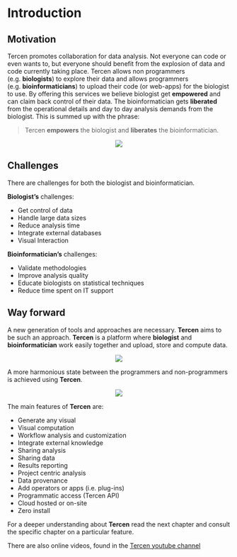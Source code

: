 # Introduction

## Motivation {-}

Tercen  promotes collaboration for data analysis. Not everyone can code or even wants to,  but everyone should benefit from the explosion of data and code currently taking place.
Tercen allows non programmers (e.g. __biologists__) to explore their data and allows programmers (e.g. __bioinformaticians__) to upload their code (or web-apps) for the biologist to use. By offering this services we believe biologist get __empowered__ and can claim back control of their data. The bioinformatician gets __liberated__ from the operational details and  day to day analysis demands from the biologist. This is summed up with the phrase:

> Tercen __empowers__ the biologist and __liberates__ the bioinformatician.

<center>![](images/stairs.png)</center>


## Challenges {-}

There are challenges for both the biologist and bioinformatician.

__Biologist's__ challenges:

* Get control of data
* Handle large data sizes
* Reduce analysis time
* Integrate external databases
* Visual Interaction

__Bioinformatician's__ challenges:

* Validate methodologies
* Improve analysis quality
* Educate biologists on statistical techniques
* Reduce time spent on IT support


## Way forward {-}

A new generation of tools and approaches are necessary. __Tercen__ aims to be such an approach. __Tercen__ is a platform where __biologist__ and __bioinformatician__ work easily together and upload, store and compute data.

<center>![](images/tercencloud.png)</center>

A more harmonious state between the programmers and non-programmers is achieved using __Tercen__.

<center>![](images/harmony.png)</center>

The main features of __Tercen__ are:

* Generate any visual
* Visual computation
* Workflow analysis and customization
* Integrate external knowledge
* Sharing analysis
* Sharing data
* Results reporting
* Project centric analysis
* Data provenance
* Add operators or apps (i.e. plug-ins)
* Programmatic access (Tercen API)
* Cloud hosted or on-site
* Zero install


For a deeper understanding about __Tercen__ read the next chapter and consult the specific chapter on a particular feature.

There are also online videos, found in the [Tercen youtube channel](https://www.youtube.com/channel/UCNM03GeEXQlz9kO-yhtLtfA)
